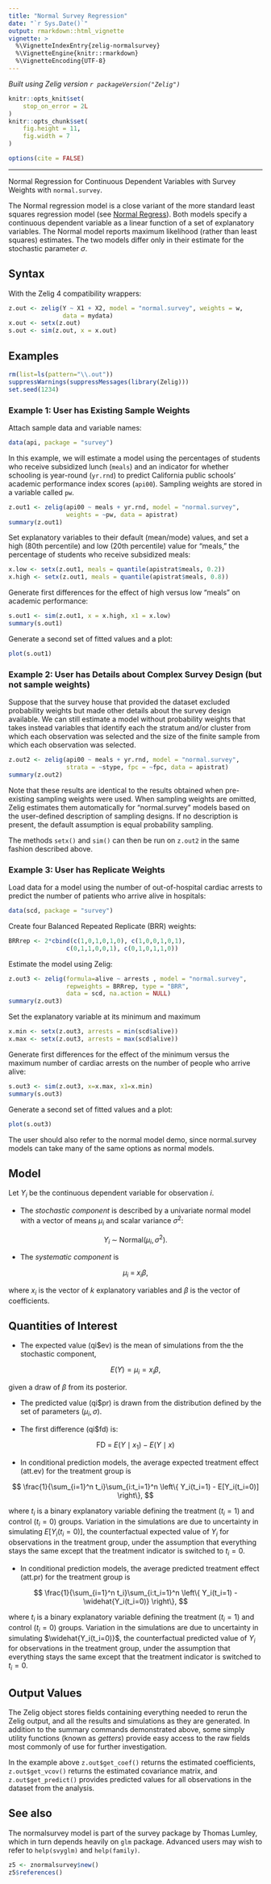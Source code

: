 ```yaml
---
title: "Normal Survey Regression"
date: "`r Sys.Date()`"
output: rmarkdown::html_vignette
vignette: >
  %\VignetteIndexEntry{zelig-normalsurvey}
  %\VignetteEngine{knitr::rmarkdown}
  %\VignetteEncoding{UTF-8}
---
```


*Built using Zelig version `r packageVersion("Zelig")`*

```r
knitr::opts_knit$set(
    stop_on_error = 2L
)
knitr::opts_chunk$set(
    fig.height = 11,
    fig.width = 7
)

options(cite = FALSE)
```
---

Normal Regression for Continuous Dependent Variables with Survey Weights with `normal.survey`.

The Normal regression model is a close variant of the more standard
least squares regression model (see [Normal Regress](zelig_normal.html)).
Both models specify a continuous
dependent variable as a linear function of a set of explanatory
variables. The Normal model reports maximum likelihood (rather than
least squares) estimates. The two models differ only in their estimate
for the stochastic parameter $\sigma$.

Syntax
------

With the Zelig 4 compatibility wrappers:

```r
z.out <- zelig(Y ~ X1 + X2, model = "normal.survey", weights = w,
               data = mydata)
x.out <- setx(z.out)
s.out <- sim(z.out, x = x.out)
```

Examples
------

```r
rm(list=ls(pattern="\\.out"))
suppressWarnings(suppressMessages(library(Zelig)))
set.seed(1234)
```

### Example 1: User has Existing Sample Weights

Attach sample data and variable names:

```r
data(api, package = "survey")
```

In this example, we will estimate a model using
the percentages of students who receive subsidized
lunch (`meals`) and an indicator for whether schooling is
year-round (`yr.rnd`) to predict California public schools'
academic performance index scores (`api00`). Sampling weights are stored in a
variable called `pw`.

```r
z.out1 <- zelig(api00 ~ meals + yr.rnd, model = "normal.survey",
                weights = ~pw, data = apistrat)
summary(z.out1)
```

Set explanatory variables to their default (mean/mode) values, and set
a high (80th percentile) and low (20th percentile) value for "meals,"
the percentage of students who receive subsidized meals:

```r
x.low <- setx(z.out1, meals = quantile(apistrat$meals, 0.2))
x.high <- setx(z.out1, meals = quantile(apistrat$meals, 0.8))
```

Generate first differences for the effect of high versus low "meals"
on academic performance:

```r
s.out1 <- sim(z.out1, x = x.high, x1 = x.low)
summary(s.out1)
```

Generate a second set of fitted values and a plot:

```r
plot(s.out1)
```

### Example 2: User has Details about Complex Survey Design (but not sample weights)

Suppose that the survey house that provided
the dataset excluded probability weights
but made other details about the survey
design available.  We can still estimate
a model without probability weights that takes
instead variables that identify each the stratum
and/or cluster from which each observation was
selected and the size of the finite sample from
which each observation was selected.

```r
z.out2 <- zelig(api00 ~ meals + yr.rnd, model = "normal.survey",
                strata = ~stype, fpc = ~fpc, data = apistrat)
summary(z.out2)
```

Note that these results are identical to the results obtained
when pre-existing sampling weights were used.  When sampling
weights are omitted, Zelig estimates them automatically for
"normal.survey" models based on the user-defined description
of sampling designs.  If no description is present, the default
assumption is equal probability sampling.

The methods `setx()` and `sim()` can then be run on `z.out2` in the same fashion
described above.

### Example 3: User has Replicate Weights #####

Load data for a model using the number of out-of-hospital
cardiac arrests to predict the number of patients who arrive
alive in hospitals:

```r
data(scd, package = "survey")
```

Create four Balanced Repeated Replicate (BRR) weights:

```r
BRRrep <- 2*cbind(c(1,0,1,0,1,0), c(1,0,0,1,0,1),
                c(0,1,1,0,0,1), c(0,1,0,1,1,0))
```

Estimate the model using Zelig:

```r
z.out3 <- zelig(formula=alive ~ arrests , model = "normal.survey",
                repweights = BRRrep, type = "BRR",
                data = scd, na.action = NULL)
summary(z.out3)
```

Set the explanatory variable at its minimum and maximum

```r
x.min <- setx(z.out3, arrests = min(scd$alive))
x.max <- setx(z.out3, arrests = max(scd$alive))
```

Generate first differences for the effect of the minimum
versus the maximum number of cardiac arrests on the number
of people who arrive alive:

```r
s.out3 <- sim(z.out3, x=x.max, x1=x.min)
summary(s.out3)
```

Generate a second set of fitted values and a plot:

```r
plot(s.out3)
```

The user should also refer to the normal model demo, since
normal.survey models can take many of the same options as
normal models.

Model
------

Let $Y_i$ be the continuous dependent variable for observation
$i$.

-  The *stochastic component* is described by a univariate normal model
   with a vector of means $\mu_i$ and scalar variance
   $\sigma^2$:


$$
    Y_i \; \sim \; \textrm{Normal}(\mu_i, \sigma^2).
$$

-  The *systematic component* is


$$
    \mu_i \;= \; x_i \beta,
$$

   where $x_i$ is the vector of $k$ explanatory variables
   and $\beta$ is the vector of coefficients.

Quantities of Interest
------

-  The expected value (qi$ev) is the mean of simulations from the the
   stochastic component,


$$
    E(Y) = \mu_i = x_i \beta,
$$

   given a draw of $\beta$ from its posterior.

-  The predicted value (qi$pr) is drawn from the distribution defined by
   the set of parameters $(\mu_i, \sigma)$.

-  The first difference (qi$fd) is:


$$
    \textrm{FD}\; = \;E(Y \mid x_1) -  E(Y \mid x)
$$

-  In conditional prediction models, the average expected treatment
   effect (att.ev) for the treatment group is


$$
    \frac{1}{\sum_{i=1}^n t_i}\sum_{i:t_i=1}^n \left\{ Y_i(t_i=1) -
        E[Y_i(t_i=0)] \right\},
$$

   where $t_i$ is a binary explanatory variable defining the
   treatment ($t_i=1$) and control ($t_i=0$) groups.
   Variation in the simulations are due to uncertainty in simulating
   $E[Y_i(t_i=0)]$, the counterfactual expected value of
   $Y_i$ for observations in the treatment group, under the
   assumption that everything stays the same except that the treatment
   indicator is switched to $t_i=0$.

-  In conditional prediction models, the average predicted treatment
   effect (att.pr) for the treatment group is


$$
    \frac{1}{\sum_{i=1}^n t_i}\sum_{i:t_i=1}^n \left\{ Y_i(t_i=1) -
        \widehat{Y_i(t_i=0)} \right\},
$$

   where $t_i$ is a binary explanatory variable defining the
   treatment ($t_i=1$) and control ($t_i=0$) groups.
   Variation in the simulations are due to uncertainty in simulating
   $\widehat{Y_i(t_i=0)}$, the counterfactual predicted value of
   $Y_i$ for observations in the treatment group, under the
   assumption that everything stays the same except that the treatment
   indicator is switched to $t_i=0$.

Output Values
------

The Zelig object stores fields containing everything needed to
rerun the Zelig output, and all the results and simulations as they are generated.
In addition to the summary commands demonstrated above, some simply utility
functions (known as *getters*) provide easy access to the raw fields most
commonly of use for further investigation.

In the example above `z.out$get_coef()` returns the estimated coefficients, `z.out$get_vcov()` returns the estimated covariance matrix, and `z.out$get_predict()` provides predicted values for all observations in the dataset from the analysis.

See also
------

The normalsurvey model is part of the survey package by Thomas Lumley, which in turn depends heavily on `glm` package. Advanced users may
wish to refer to `help(svyglm)` and `help(family)`.

```r
z5 <- znormalsurvey$new()
z5$references()
```
